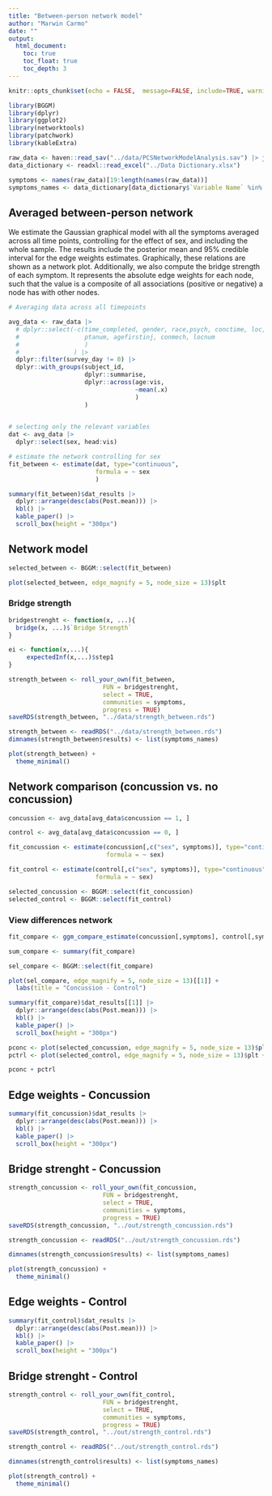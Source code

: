 ```yaml
---
title: "Between-person network model"
author: "Marwin Carmo"
date: ""
output:
  html_document:
    toc: true
    toc_float: true
    toc_depth: 3
---
```


```r
knitr::opts_chunk$set(echo = FALSE,  message=FALSE, include=TRUE, warning = FALSE, fig.width = 8, fig.height = 8)

library(BGGM)
library(dplyr)
library(ggplot2)
library(networktools)
library(patchwork)
library(kableExtra)
```

```r
raw_data <- haven::read_sav("../data/PCSNetworkModelAnalysis.sav") |> janitor::clean_names()
data_dictionary <- readxl::read_excel("../Data Dictionary.xlsx")

symptoms <- names(raw_data)[19:length(names(raw_data))]
symptoms_names <- data_dictionary[data_dictionary$`Variable Name` %in% symptoms,]$`Variable Label`
```

## Averaged between-person network

We estimate the Gaussian graphical model with all the symptoms averaged across all time points, controlling for the effect of sex, and including the whole sample. The results include the posterior mean and 95% credible interval for the edge weights estimates. Graphically, these relations are shown as a network plot. Additionally, we also compute the bridge strength of each symptom. It represents the absolute edge weights for each node, such that the value is a composite of all associations (positive or negative) a node has with other nodes.

```r
# Averaging data across all timepoints

avg_data <- raw_data |> 
  # dplyr::select(-c(time_completed, gender, race,psych, conctime, loc, pta, 
  #                  ptanum, agefirstinj, conmech, locnum
  #                  )
  #               ) |> 
  dplyr::filter(survey_day != 0) |> 
  dplyr::with_groups(subject_id,
                     dplyr::summarise,
                     dplyr::across(age:vis,
                                   ~mean(.x)
                                   )
                     )  
  

```

```r

# selecting only the relevant variables
dat <- avg_data |> 
  dplyr::select(sex, head:vis)

# estimate the network controlling for sex
fit_between <- estimate(dat, type="continuous",
                        formula = ~ sex
                        )
```

```r
summary(fit_between)$dat_results |> 
  dplyr::arrange(desc(abs(Post.mean))) |> 
  kbl() |> 
  kable_paper() |> 
  scroll_box(height = "300px")
```

## Network model

```r
selected_between <- BGGM::select(fit_between)
```

```r
plot(selected_between, edge_magnify = 5, node_size = 13)$plt
```

### Bridge strength

```r

bridgestrenght <- function(x, ...){
  bridge(x, ...)$`Bridge Strength`
}

ei <- function(x,...){
     expectedInf(x,...)$step1
}
```

```r
strength_between <- roll_your_own(fit_between,
                          FUN = bridgestrenght,
                          select = TRUE,
                          communities = symptoms,
                          progress = TRUE)
saveRDS(strength_between, "../data/strength_between.rds")
```

```r
strength_between <- readRDS("../data/strength_between.rds")
dimnames(strength_between$results) <- list(symptoms_names)

plot(strength_between) +
  theme_minimal()
```


## Network comparison (concussion vs. no concussion)

```r
concussion <- avg_data[avg_data$concussion == 1, ]

control <- avg_data[avg_data$concussion == 0, ]
```

```r
fit_concussion <- estimate(concussion[,c("sex", symptoms)], type="continuous",
                           formula = ~ sex)

fit_control <- estimate(control[,c("sex", symptoms)], type="continuous",
                        formula = ~ sex)
```
```r
selected_concussion <- BGGM::select(fit_concussion)
selected_control <- BGGM::select(fit_control)

```

### View differences network

```r
fit_compare <- ggm_compare_estimate(concussion[,symptoms], control[,symptoms])

sum_compare <- summary(fit_compare)

sel_compare <- BGGM::select(fit_compare)
```

```r
plot(sel_compare, edge_magnify = 5, node_size = 13)[[1]] + 
  labs(title = "Concussion - Control")
```

```r
summary(fit_compare)$dat_results[[1]] |> 
  dplyr::arrange(desc(abs(Post.mean))) |> 
  kbl() |> 
  kable_paper() |> 
  scroll_box(height = "300px")
```

```r
pconc <- plot(selected_concussion, edge_magnify = 5, node_size = 13)$plt + labs(title = "Concussion")
pctrl <- plot(selected_control, edge_magnify = 5, node_size = 13)$plt + labs(title = "Control")

pconc + pctrl

```

## Edge weights - Concussion

```r
summary(fit_concussion)$dat_results |> 
  dplyr::arrange(desc(abs(Post.mean))) |> 
  kbl() |> 
  kable_paper() |> 
  scroll_box(height = "300px")
```

## Bridge strenght - Concussion

```r
strength_concussion <- roll_your_own(fit_concussion,
                          FUN = bridgestrenght,
                          select = TRUE,
                          communities = symptoms,
                          progress = TRUE)
saveRDS(strength_concussion, "../out/strength_concussion.rds")
```

```r
strength_concussion <- readRDS("../out/strength_concussion.rds")

dimnames(strength_concussion$results) <- list(symptoms_names)

plot(strength_concussion) +
  theme_minimal()
```
## Edge weights - Control

```r
summary(fit_control)$dat_results |> 
  dplyr::arrange(desc(abs(Post.mean))) |> 
  kbl() |> 
  kable_paper() |> 
  scroll_box(height = "300px")
```

## Bridge strenght - Control

```r
strength_control <- roll_your_own(fit_control,
                          FUN = bridgestrenght,
                          select = TRUE,
                          communities = symptoms,
                          progress = TRUE)
saveRDS(strength_control, "../out/strength_control.rds")
```

```r
strength_control <- readRDS("../out/strength_control.rds")

dimnames(strength_control$results) <- list(symptoms_names)

plot(strength_control) +
  theme_minimal()
```